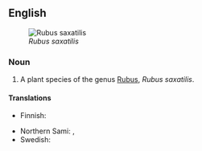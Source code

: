 ==English==
{{wikipedia}}
[[File:Rubus saxatilis02 cropped.jpg|thumb|right|''Rubus saxatilis'']]

===Noun===
{{en-noun|sg=[[stone]] [[bramble]]}}

# A plant species of the genus [[Rubus]], ''Rubus saxatilis''.

====Translations====
{{trans-top}}
* Finnish: {{t-|fi|lillukka}}
{{trans-mid}}
* Northern Sami: {{t|se|veaddemuorji}}, {{t|se|lážžamuorji}}
* Swedish: {{t|sv|stenbär|n}}
{{trans-bottom}}